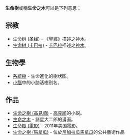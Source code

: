 '''生命樹'''或稱'''生命之木'''可以是下列意思：

== 宗教 ==
* [[生命树_(圣经)|生命树 (圣经)]] - 《[[聖經|聖經]]》描述之[[神木|神木]]。
* [[生命树_(卡巴拉)|生命树 (卡巴拉)]] - [[卡巴拉|卡巴拉]]描述之[[神木|神木]]。

== 生物學 ==
* [[系統樹|系統樹]] - 生命進化的樹状图。
* [[小腦|小腦]]中的小脑活樹別名。

== 作品 ==
* [[生命之樹_(高見順)|生命之樹 (高見順)]] - [[高見順|高見順]]的小説。
* [[生命之木|生命之木]] - 諸星大二郎的漫画。
* [[生命樹_(電影)|生命樹 (電影)]] - 2011年美国電影。
* [[生命之樹_(馬拿瓜)|生命之樹 (馬拿瓜)]] - 位於[[尼加拉瓜|尼加拉瓜]][[馬拿瓜|馬拿瓜]]的公共藝術作品

{{disambig|Cat=三字消歧义}}